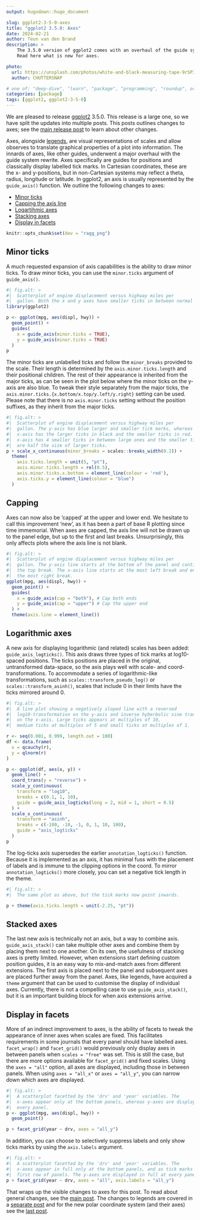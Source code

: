 ```yaml
---
output: hugodown::hugo_document

slug: ggplot2-3-5-0-axes
title: "ggplot2 3.5.0: Axes"
date: 2024-02-21
author: Teun van den Brand
description: >
    The 3.5.0 version of ggplot2 comes with an overhaul of the guide system.
    Read here what is new for axes.

photo:
  url: https://unsplash.com/photos/white-and-black-measuring-tape-9rSP3SRUYh4
  author: CHUTTERSNAP

# one of: "deep-dive", "learn", "package", "programming", "roundup", or "other"
categories: [package] 
tags: [ggplot2, ggplot2-3-5-0]
---
```


<!--
TODO:
* [x] Look over / edit the post's title in the yaml
* [x] Edit (or delete) the description; note this appears in the Twitter card
* [x] Pick category and tags (see existing with `hugodown::tidy_show_meta()`)
* [x] Find photo & update yaml metadata
* [x] Create `thumbnail-sq.jpg`; height and width should be equal
* [x] Create `thumbnail-wd.jpg`; width should be >5x height
* [x] `hugodown::use_tidy_thumbnails()`
* [ ] Add intro sentence, e.g. the standard tagline for the package
* [ ] `usethis::use_tidy_thanks()`
-->

We are pleased to release [ggplot2](https://ggplot2.tidyverse.org) 3.5.0.
This release is a large one, so we have split the updates into multiple posts.
This posts outlines changes to axes; see the [main release post](/blog/2024/02/ggplot2-3-5-0/) to learn about other changes.

Axes, alongside [legends](/blog/2024/02/ggplot2-3-5-0-legends/), are visual representations of scales and allow observes to translate graphical properties of a plot into information.
The innards of axes, like other guides, underwent a major overhaul with the guide system rewrite.
Axes specifically are guides for positions and classically display labelled tick marks.
In Cartesian coordinates, these are the x- and y-positions, but in non-Cartesian systems may reflect a theta, radius, longitude or latitude.
In ggplot2, an axis is usually represented by the `guide_axis()` function.
We outline the following changes to axes:

* [Minor ticks](#minor-ticks)
* [Capping the axis line](#capping)
* [Logartihmic axes](#logarithmic-axes)
* [Stacking axes](#stacked-axes)
* [Display in facets](#display-in-facets)

```r
knitr::opts_chunk$set(dev = "ragg_png")
```

## Minor ticks

A much requested expansion of axis capabilities is the ability to draw minor ticks.
To draw minor ticks, you can use the `minor.ticks` argument of `guide_axis()`.

```r
#| fig.alt: >
#|  Scatterplot of engine displacement versus highway miles per 
#|  gallon. Both the x and y axes have smaller ticks in between normal ticks.
library(ggplot2)

p <- ggplot(mpg, aes(displ, hwy)) +
  geom_point() +
  guides(
    x = guide_axis(minor.ticks = TRUE),
    y = guide_axis(minor.ticks = TRUE)
  )
p
```

The minor ticks are unlabelled ticks and follow the `minor_breaks` provided to the scale.
Their length is determined by the `axis.minor.ticks.length` and their positional children.
The rest of their appearance is inherited from the major ticks, as can be seen in the plot below where the minor ticks on the y-axis are also blue.
To tweak their style separately from the major ticks, the `axis.minor.ticks.{x.bottom/x.top/y.left/y.right}` setting can be used.
Please note that there is *no* `axis.minor.ticks` setting without the position suffixes, as they inherit from the major ticks.

```r
#| fig.alt: >
#|  Scatterplot of engine displacement versus highway miles per 
#|  gallon. The y-axis has blue larger and smaller tick marks, whereas the 
#|  x-axis has the larger ticks in black and the smaller ticks in red. The 
#|  x-axis has 4 smaller ticks in between large ones and the smaller ticks
#|  are half the size of larger ticks.
p + scale_x_continuous(minor_breaks = scales::breaks_width(0.2)) +
  theme(
    axis.ticks.length = unit(5, "pt"),
    axis.minor.ticks.length = rel(0.5),
    axis.minor.ticks.x.bottom = element_line(colour = 'red'),
    axis.ticks.y = element_line(colour = "blue")
  )
```

## Capping

Axes can now also be 'capped' at the upper and lower end.
We hesitate to call this improvement 'new', as it has been a part of base R plotting since time immemorial.
When axes are capped, the axis line will not be drawn up to the panel edge, but up to the first and last breaks.
Unsurprisingly, this only affects plots where the axis line is not blank.

```r
#| fig.alt: >
#|  Scatterplot of engine displacement versus highway miles per 
#|  gallon. The y-axis line starts at the bottom of the panel and continues to
#|  the top break. The x-axis line starts at the most left break and ends at
#|  the most right break.
ggplot(mpg, aes(displ, hwy)) +
  geom_point() +
  guides(
    x = guide_axis(cap = "both"), # Cap both ends
    y = guide_axis(cap = "upper") # Cap the upper end
  ) +
  theme(axis.line = element_line())
```

## Logarithmic axes

A new axis for displaying logarithmic (and related) scales has been added: `guide_axis_logticks()`.
This axis draws three types of tick marks at log10-spaced positions.
The ticks positions are placed in the original, untransformed data-space, so the axis plays well with scale- and coord-transformations.
To accommodate a series of logarithmic-like transformations, such as `scales::transform_pseudo_log()` or `scales::transform_asinh()`, scales that include 0 in their limits have the ticks mirrored around 0.

```r
#| fig.alt: >
#|  A line plot showing a negatively sloped line with a reversed
#|  log10-transformation on the y-axis and inverse hyberbolic sine transformation
#|  on the x-axis. Large ticks appears at multiples of 10, 
#|  medium ticks at multiples of 5 and small ticks at multiples of 1.

r <- seq(0.001, 0.999, length.out = 100)
df <- data.frame(
  x = qcauchy(r),
  y = qlnorm(r)
)

p <- ggplot(df, aes(x, y)) +
  geom_line() +
  coord_trans(y = "reverse") +
  scale_y_continuous(
    transform = "log10",
    breaks = c(0.1, 1, 10),
    guide = guide_axis_logticks(long = 2, mid = 1, short = 0.5)
  ) +
  scale_x_continuous(
    transform = "asinh",
    breaks = c(-100, -10, -1, 0, 1, 10, 100),
    guide = "axis_logticks"
  )
p
```

The log-ticks axis supersedes the earlier `annotation_logticks()` function.
Because it is implemented as an axis, it has minimal fuss with the placement of labels and is immune to the clipping options in the coord.
To mirror `annotation_logticks()` more closely, you can set a negative tick length in the theme.

```r
#| fig.alt: >
#|  The same plot as above, but the tick marks now point inwards.

p + theme(axis.ticks.length = unit(-2.25, "pt"))
```

## Stacked axes

The last new axis is technically not an axis, but a way to combine axis.
`guide_axis_stack()` can take multiple other axes and combine them by placing them next to one another.
On its own, the usefulness of stacking axes is pretty limited.
However, when extensions start defining custom position guides, it is an easy way to mix-and-match axes from different extensions.
The first axis is placed next to the panel and subsequent axes are placed further away from the panel.
Axes, like legends, have acquired a `theme` argument that can be used to customise the display of individual axes.
Currently, there is not a compelling case to use `guide_axis_stack()`, but it is an important building block for when axis extensions arrive.

## Display in facets

More of an indirect improvement to axes, is the ability of facets to tweak the appearance of inner axes when scales are fixed.
This facilitates requirements in some journals that every panel should have labelled axes.
`facet_wrap()` and `facet_grid()` would previously only display axes in between panels when `scales = "free"` was set.
This is still the case, but there are more options available for `facet_grid()` and fixed scales.
Using the `axes = "all"` option, all axes are displayed, including those in between panels.
When using `axes = "all_x"` or `axes = "all_y"`, you can narrow down which axes are displayed.

```r
#| fig.alt: >
#|  A scatterplot facetted by the 'drv' and 'year' variables. The
#|  x-axes appear only at the bottom panels, whereas y-axes are displayed for
#|  every panel.
p <- ggplot(mpg, aes(displ, hwy)) +
  geom_point()

p + facet_grid(year ~ drv, axes = "all_y")
```

In addition, you can choose to selectively suppress labels and only show ticks marks by using the `axis.labels` argument.

```r
#| fig.alt: >
#|  A scatterplot facetted by the 'drv' and 'year' variables. The
#|  x-axes appear in full only at the bottom panels, and as tick marks in the
#|  first row of panels. The y-axes are displayed in full at every panel.
p + facet_grid(year ~ drv, axes = "all", axis.labels = "all_y")
```

That wraps up the visible changes to axes for this post. To read about general changes, see the [main post](/blog/2024/02/ggplot2-3-5-0/). The changes to legends are covered in a [separate post](/blog/2024/02/ggplot2-3-5-0-legends/) and for the new polar coordinate system (and their axes) see the [last post](/blog/2024/02/ggplot2-3-5-0-coord-radial/).
